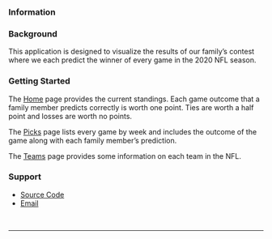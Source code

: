 ### **Information**

<h3>Background</h3>

This application is designed to visualize the results of our family's contest where we each predict the winner of every game in the 2020 NFL season.

<h3>Getting Started</h3>

The [Home](#section-home) page provides the current standings. Each game outcome that a family member predicts correctly is worth one point. Ties are worth a half point and losses are worth no points.

The [Picks](#section-picks) page lists every game by week and includes the outcome of the game along with each family member's prediction.

The [Teams](#section-teams) page provides some information on each team in the NFL.

<h3>Support</h3>

* <span class="fa fa-github-square"></span><a href="https://github.com/dnegrey/nflFamilyPicks" target="_blank">Source Code</a>
* <span class="fa fa-envelope"></span><a href="mailto:dnegrey@gmail.com">Email</a>

<br>

----------

<div style="height: 20px;"></div>
